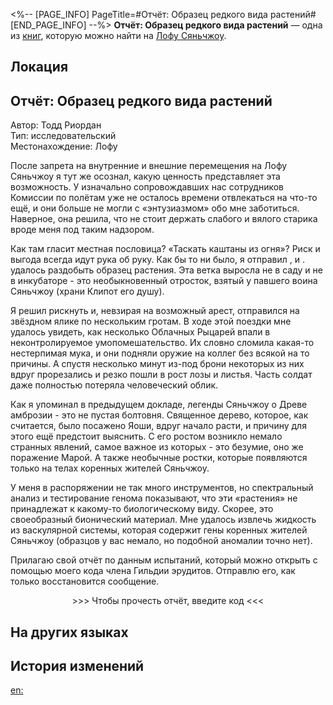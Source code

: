 <%-- [PAGE_INFO]
PageTitle=#Отчёт: Образец редкого вида растений#
[END_PAGE_INFO] --%>
{{Дополнить}}
{{Книга Инфобокс
|id           = 217
|Название     = 
|Изображение  = Иконка рукописи с Лофу Сяньчжоу.png
|Мир          = Лофу Сяньчжоу
|Томов        = 1
|Автор        = <!--нужно добавить-->
|Описание     = Отчёт об исследовании Тодда Риордана. Содержит подробные записи испытаний, касающихся солдат, поражённых Марой.
|Том1         = {{tx}}
|Источник1    = {{tx|Отсутствует источник}}
|Персонажи    = 
|Фракции      = 
}}
'''Отчёт: Образец редкого вида растений''' — одна из [[Книги|книг]], которую можно найти на [[Лофу Сяньчжоу]].

==Локация==
{{Отметка карты|<!--название карты-->|<!--id отметки-->}}

==Отчёт: Образец редкого вида растений==
Автор: Тодд Риордан<br />
Тип: исследовательский<br />
Местонахождение: Лофу

После запрета на внутренние и внешние перемещения на Лофу Сяньчжоу я тут же осознал, какую ценность представляет эта возможность. У изначально сопровождавших нас сотрудников Комиссии по полётам уже не осталось времени отвлекаться на что-то ещё, и они больше не могли с «энтузиазмом» обо мне заботиться. Наверное, она решила, что не стоит держать слабого и вялого старика вроде меня под таким надзором.

Как там гласит местная пословица? «Таскать каштаны из огня»? Риск и выгода всегда идут рука об руку. Как бы то ни было, я отправил {{MC|ж=свою новую знакомую|м=своего нового знакомого}}, и {{MC|ж=она меня не подвела|м=он меня не подвёл}}. {{MC|ж=Ей|м=Ему}} удалось раздобыть образец растения. Эта ветка выросла не в саду и не в инкубаторе - это необыкновенный отросток, взятый у павшего воина Сяньчжоу (храни Клипот его душу).

Я решил рискнуть и, невзирая на возможный арест, отправился на звёздном ялике по нескольким гротам. В ходе этой поездки мне удалось увидеть, как несколько Облачных Рыцарей впали в неконтролируемое умопомешательство. Их словно сломила какая-то нестерпимая мука, и они подняли оружие на коллег без всякой на то причины. А спустя несколько минут из-под брони некоторых из них вдруг прорезались и резко пошли в рост лозы и листья. Часть солдат даже полностью потеряла человеческий облик.

Как я упоминал в предыдущем докладе, легенды Сяньчжоу о Древе амброзии - это не пустая болтовня. Священное дерево, которое, как считается, было посажено Яоши, вдруг начало расти, и причину для этого ещё предстоит выяснить. С его ростом возникло немало странных явлений, самое важное из которых - это безумие, оно же поражение Марой. А также необычные ростки, которые появляются только на телах коренных жителей Сяньчжоу.

У меня в распоряжении не так много инструментов, но спектральный анализ и тестирование генома показывают, что эти «растения» не принадлежат к какому-то биологическому виду. Скорее, это своеобразный бионический материал. Мне удалось извлечь жидкость из васкулярной системы, которая содержит гены коренных жителей Сяньчжоу (образцов у вас немало, но подобной аномалии точно нет).

Прилагаю свой отчёт по данным испытаний, который можно открыть с помощью моего кода члена Гильдии эрудитов. Отправлю его, как только восстановится сообщение.

<div align="center">>>> Чтобы прочесть отчёт, введите код <<<</div>

==На других языках==
{{На других языках
|en   = Report: A Rare Plant Specimen
|zhs  = 报告：一份罕见的植株样本
|zht  = 報告：一份罕見的植株樣本
|ja   = 報告書：希少な植物サンプル
|ko   = 보고서: 희귀한 식물 표본
|es   = Informe: Un espécimen vegetal raro
|fr   = Rapport : rare spécimen végétal
|ru   = Отчёт: Образец редкого вида растений
|th   = รายงาน: ตัวอย่างพืชหายาก
|vi   = Báo Cáo: Một Mẫu Thực Vật Quý Hiếm
|de   = Bericht: Ein seltenes Pflanzenexemplar
|id   = Laporan: Satu Sampel Tanaman Langka
|pt   = Relatório: Um Espécime de Planta Raro
}}

==История изменений==
{{История изменений|3.5}}

[[en:]]